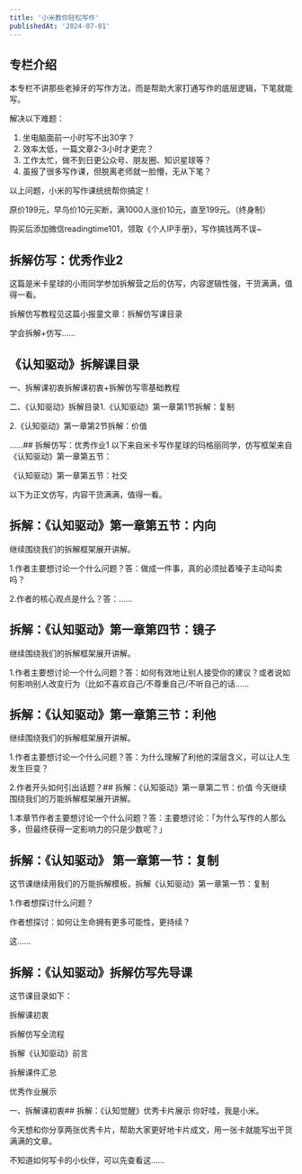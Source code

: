 ```yaml
---
title: '小米教你轻松写作'
publishedAt: '2024-07-01'
---
```


## 专栏介绍

本专栏不讲那些老掉牙的写作方法，而是帮助大家打通写作的底层逻辑，下笔就能写。  
  
解决以下难题：  
1. 坐电脑面前一小时写不出30字？  
2. 效率太低，一篇文章2-3小时才更完？  
3. 工作太忙，做不到日更公众号、朋友圈、知识星球等？  
4. 虽报了很多写作课，但脱离老师就一脸懵，无从下笔？  
  
以上问题，小米的写作课统统帮你搞定！  
  
原价199元，早鸟价10元买断，满1000人涨价10元，直至199元。（终身制）  
  
购买后添加微信readingtime101，领取《个人IP手册》，写作搞钱两不误~

## 拆解仿写：优秀作业2
这篇是米卡星球的小雨同学参加拆解营之后的仿写，内容逻辑性强，干货满满，值得一看。

拆解仿写教程见这篇小报童文章：拆解仿写课目录

学会拆解+仿写......

## 《认知驱动》拆解课目录
一、拆解课初衷拆解课初衷+拆解仿写零基础教程

二、《认知驱动》拆解目录1.《认知驱动》第一章第1节拆解：复制

2.《认知驱动》第一章第2节拆解：价值

......## 拆解仿写：优秀作业1
以下来自米卡写作星球的玛格丽同学，仿写框架来自《认知驱动》第一章第五节：

《认知驱动》第一章第五节：社交

以下为正文仿写，内容干货满满，值得一看。

## 拆解：《认知驱动》第一章第五节：内向
继续围绕我们的拆解框架展开讲解。

1.作者主要想讨论一个什么问题？答：做成一件事，真的必须扯着嗓子主动叫卖吗？

2.作者的核心观点是什么？答：......

## 拆解：《认知驱动》第一章第四节：镜子
继续围绕我们的拆解框架展开讲解。

1.作者主要想讨论一个什么问题？答：如何有效地让别人接受你的建议？或者说如何影响别人改变行为（比如不喜欢自己/不尊重自己/不听自己的话......

## 拆解：《认知驱动》第一章第三节：利他
继续围绕我们的拆解框架展开讲解。

1.作者主要想讨论一个什么问题？答：为什么理解了利他的深层含义，可以让人生发生巨变？

2.作者开头如何引出话题？## 拆解：《认知驱动》第一章第二节：价值
今天继续围绕我们的万能拆解框架展开讲解。

1.本章节作者主要想讨论一个什么问题？答：主要想讨论：「为什么写作的人那么多，但最终获得一定影响力的只是少数呢？」

## 拆解：《认知驱动》 第一章第一节：复制
这节课继续用我们的万能拆解模板，拆解《认知驱动》第一章第一节：复制

1.作者想探讨什么问题？

作者想探讨：如何让生命拥有更多可能性，更持续？

这......

## 拆解：《认知驱动》拆解仿写先导课
这节课目录如下：

拆解课初衷

拆解仿写全流程

拆解《认知驱动》前言

拆解课件汇总

优秀作业展示

一、拆解课初衷## 拆解：《认知觉醒》优秀卡片展示
你好哇，我是小米。

今天想和你分享两张优秀卡片，帮助大家更好地卡片成文，用一张卡就能写出干货满满的文章。

不知道如何写卡的小伙伴，可以先查看这......

